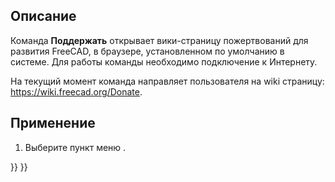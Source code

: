 <languages/>

{{Docnav/ru
|[[Std_FreeCADWebsite/ru|Команда Меню Сайт FreeCAD]]
|[[Std_FreeCADUserHub/ru|Команда Меню Пользовательская документация]]
|[[Std_Help_Menu/ru|Раздел Меню Справка]]
|IconL=Std_FreeCADWebsite.svg
|IconR=Std_FreeCADUserHub.svg
|IconC=Freecad.svg
}}

{{GuiCommand/ru
|Name/ru=Поддержать
|Name=Std_FreeCADDonation
|MenuLocation=Справка → Поддержать
|Workbenches=Все
|Version=0.19
}}

<span id="Description"></span>
==Описание==

Команда '''Поддержать''' открывает вики-страницу пожертвований для развития FreeCAD, в браузере, установленном по умолчанию в системе. Для работы команды необходимо подключение к Интернету.

На текущий момент команда направляет пользователя на wiki страницу: [https://wiki.freecad.org/Donate https://wiki.freecad.org/Donate].

<span id="Usage"></span>
==Применение==

# Выберите пункт меню {{MenuCommand|Помощь → [[Image:Std_FreeCADDonation.svg|16px]] Поддержать}}.


{{Docnav/ru
|[[Std_FreeCADWebsite/ru|Команда Меню Сайт FreeCAD]]
|[[Std_FreeCADUserHub/ru|Команда Меню Пользовательская документация]]
|[[Std_Help_Menu/ru|Раздел Меню Справка]]
|IconL=Std_FreeCADWebsite.svg
|IconR=Std_FreeCADUserHub.svg
|IconC=Freecad.svg
}}

{{Std_Base_navi{{#translation:}}}}
{{Userdocnavi{{#translation:}}}}